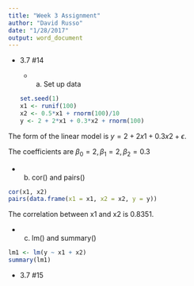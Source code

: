 ```yaml
---
title: "Week 3 Assignment"
author: "David Russo"
date: "1/28/2017"
output: word_document
---
```


* 3.7 #14

  + a. Set up data
```r
set.seed(1)
x1 <- runif(100)
x2 <- 0.5*x1 + rnorm(100)/10
y <- 2 + 2*x1 + 0.3*x2 + rnorm(100)
```

The form of the linear model is $y = 2 + 2x1 + 0.3x2 + \epsilon$.

The coefficients are $\beta_{0} = 2, \beta_{1} = 2, \beta_{2} = 0.3$

  + b. cor() and pairs()
```r
cor(x1, x2)
pairs(data.frame(x1 = x1, x2 = x2, y = y))
```

The correlation between x1 and x2 is 0.8351.

  + c. lm() and summary()
```r
lm1 <- lm(y ~ x1 + x2)
summary(lm1)
```



* 3.7 #15
